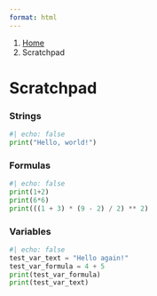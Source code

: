 ```yaml
---
format: html
---
```


<nav class="govuk-breadcrumbs" aria-label="Breadcrumb">
 <ol class="govuk-breadcrumbs__list">
  <li class="govuk-breadcrumbs__list-item">
   <a class="govuk-breadcrumbs__link" href="index.qmd">Home</a>
  </li>
  <li class="govuk-breadcrumbs__list-item">
   <span aria-current="page">Scratchpad</span>
  </li>
 </ol>
</nav>

<h1 class="govuk-heading-xl govuk-!-margin-top-6 govuk-!-margin-bottom-6">Scratchpad</h1>

<div class="govuk-body govuk-!-margin-bottom-6">
 <h3>Strings</h3>
```python
#| echo: false
print("Hello, world!")
```
</div>

<div class="govuk-body govuk-!-margin-bottom-6">
 <h3>Formulas</h3>
```python
#| echo: false
print(1+2)
print(6*6)
print(((1 + 3) * (9 - 2) / 2) ** 2)
```
</div>

<div class="govuk-body govuk-!-margin-bottom-6">
 <h3>Variables</h3>
```python
#| echo: false
test_var_text = "Hello again!"
test_var_formula = 4 + 5
print(test_var_formula)
print(test_var_text)
```
</div>

